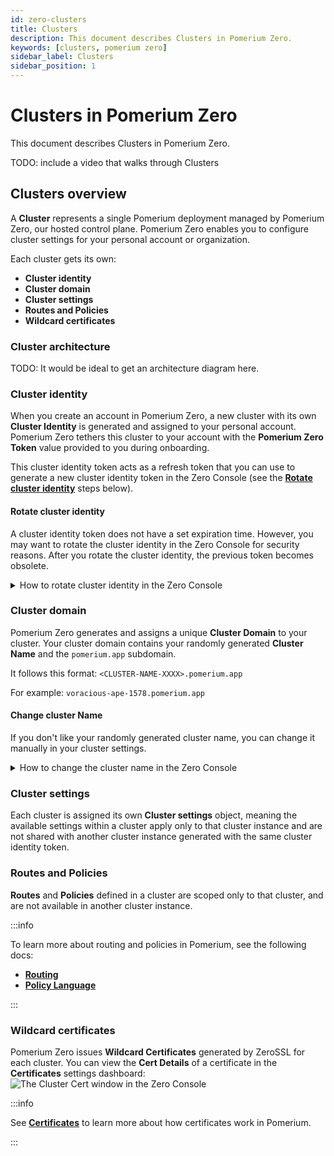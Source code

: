 ```yaml
---
id: zero-clusters
title: Clusters
description: This document describes Clusters in Pomerium Zero.
keywords: [clusters, pomerium zero]
sidebar_label: Clusters
sidebar_position: 1
---
```


# Clusters in Pomerium Zero

This document describes Clusters in Pomerium Zero.

TODO: include a video that walks through Clusters

## Clusters overview

A **Cluster** represents a single Pomerium deployment managed by Pomerium Zero, our hosted control plane. Pomerium Zero enables you to configure cluster settings for your personal account or organization.

Each cluster gets its own:

- **Cluster identity**
- **Cluster domain**
- **Cluster settings**
- **Routes and Policies**
- **Wildcard certificates**

### Cluster architecture

TODO: It would be ideal to get an architecture diagram here.

### Cluster identity

When you create an account in Pomerium Zero, a new cluster with its own **Cluster Identity** is generated and assigned to your personal account. Pomerium Zero tethers this cluster to your account with the **Pomerium Zero Token** value provided to you during onboarding.

This cluster identity token acts as a refresh token that you can use to generate a new cluster identity token in the Zero Console (see the [**Rotate cluster identity**](#rotate-cluster-identity) steps below).

#### Rotate cluster identity

A cluster identity token does not have a set expiration time. However, you may want to rotate the cluster identity in the Zero Console for security reasons. After you rotate the cluster identity, the previous token becomes obsolete.

<details>
  <summary>How to rotate cluster identity in the Zero Console</summary>
  <div>
    <ol>
      <li>From the navigation bar dropdown, select **Manage Clusters**</li>
      <li>Under **Actions**, select the **edit** icon</li>
      <li>Select the **Domains** tab</li>
      <li>In the **Cluster Identity** field, select **Rotate Identity**</li>
      <li>Copy the token and replace the old one in your configuration file</li>
    </ol>
  </div>
</details>

### Cluster domain

Pomerium Zero generates and assigns a unique **Cluster Domain** to your cluster. Your cluster domain contains your randomly generated **Cluster Name** and the `pomerium.app` subdomain.

It follows this format: `<CLUSTER-NAME-XXXX>.pomerium.app`

For example: `voracious-ape-1578.pomerium.app`

#### Change cluster Name

If you don't like your randomly generated cluster name, you can change it manually in your cluster settings.

<details>
  <summary>How to change the cluster name in the Zero Console</summary>
  <div>
    <ol>
      <li>From the navigation bar dropdown, select **Manage Clusters**</li>
      <li>Under **Actions**, select the **edit** icon</li>
      <li>In the **Cluster Name** field, enter your preferred cluster name</li>
    </ol>
  </div>
</details>

### Cluster settings

Each cluster is assigned its own **Cluster settings** object, meaning the available settings within a cluster apply only to that cluster instance and are not shared with another cluster instance generated with the same cluster identity token.

### Routes and Policies

**Routes** and **Policies** defined in a cluster are scoped only to that cluster, and are not available in another cluster instance.

:::info

To learn more about routing and policies in Pomerium, see the following docs:

- [**Routing**](/docs/capabilities/routing)
- [**Policy Language**](/docs/capabilities/policy-language)

:::

### Wildcard certificates

Pomerium Zero issues **Wildcard Certificates** generated by ZeroSSL for each cluster. You can view the **Cert Details** of a certificate in the **Certificates** settings dashboard: ![The Cluster Cert window in the Zero Console](./img/certificates/cluster-cert-details.png)

:::info

See [**Certificates**](/docs/concepts/certificates) to learn more about how certificates work in Pomerium.

:::
